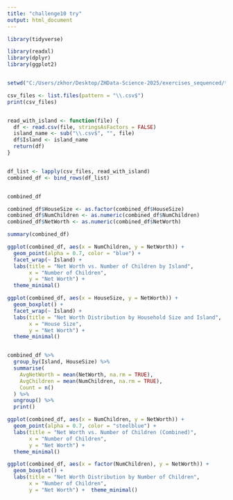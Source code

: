 ```yaml
---
title: "challenge10 try"
output: html_document
---
```


```r
library(tidyverse)

library(readxl)
library(dplyr)
library(ggplot2)


setwd("C:/Users/zkhor/Desktop/ZHData-Science-2025/exercises_sequenced/try")

csv_files <- list.files(pattern = "\\.csv$")
print(csv_files)  


read_with_island <- function(file) {
  df <- read.csv(file, stringsAsFactors = FALSE)  
  island_name <- sub("\\.csv$", "", file)
  df$Island <- island_name
  return(df)
}


df_list <- lapply(csv_files, read_with_island)
combined_df <- bind_rows(df_list)


combined_df
```


```r

combined_df$HouseSize <- as.factor(combined_df$HouseSize)
combined_df$NumChildren <- as.numeric(combined_df$NumChildren)
combined_df$NetWorth <- as.numeric(combined_df$NetWorth)

summary(combined_df)

ggplot(combined_df, aes(x = NumChildren, y = NetWorth)) +
  geom_point(alpha = 0.7, color = "blue") +
  facet_wrap(~ Island) +
  labs(title = "Net Worth vs. Number of Children by Island",
       x = "Number of Children",
       y = "Net Worth") +
  theme_minimal()
```


```r
ggplot(combined_df, aes(x = HouseSize, y = NetWorth)) +
  geom_boxplot() +
  facet_wrap(~ Island) +
  labs(title = "Net Worth Distribution by Household Size and Island",
       x = "House Size",
       y = "Net Worth") +
  theme_minimal()


combined_df %>%
  group_by(Island, HouseSize) %>%
  summarise(
    AvgNetWorth = mean(NetWorth, na.rm = TRUE),
    AvgChildren = mean(NumChildren, na.rm = TRUE),
    Count = n()
  ) %>%
  ungroup() %>%
  print()
```


```r

ggplot(combined_df, aes(x = NumChildren, y = NetWorth)) +
  geom_point(alpha = 0.7, color = "steelblue") +
  labs(title = "Net Worth vs. Number of Children (Combined)",
       x = "Number of Children",
       y = "Net Worth") +
  theme_minimal()

ggplot(combined_df, aes(x = factor(NumChildren), y = NetWorth)) +
  geom_boxplot() +
  labs(title = "Net Worth Distribution by Number of Children",
       x = "Number of Children",
       y = "Net Worth") +  theme_minimal()


```

